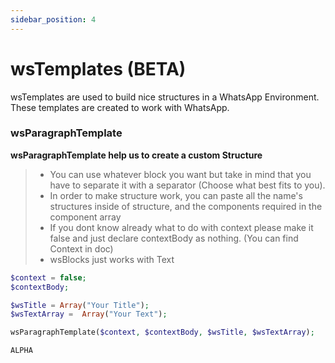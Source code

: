 ```yaml
---
sidebar_position: 4
---
```


# wsTemplates (BETA)


wsTemplates are used to build nice structures in a WhatsApp Environment. These templates are created to work with WhatsApp.

### wsParagraphTemplate

**wsParagraphTemplate help us to create a custom Structure**

> - You can use whatever block you want but take in mind that you have to separate it with a separator (Choose what best fits to you).
> - In order to make structure work, you can paste all the name's structures inside of structure, and the components required in the component array
> - If you dont know already what to do with context please make it false and just declare contextBody as nothing. (You can find Context in doc)
> - wsBlocks just works with Text

<Tabs>
<TabItem value="php" label="PHP">

```php
$context = false;
$contextBody;

$wsTitle = Array("Your Title");
$wsTextArray =  Array("Your Text");

wsParagraphTemplate($context, $contextBody, $wsTitle, $wsTextArray);
```

</TabItem>
<TabItem value="nodejs" label="Node.js">

```nodejs
ALPHA
```

</TabItem>
</Tabs>
